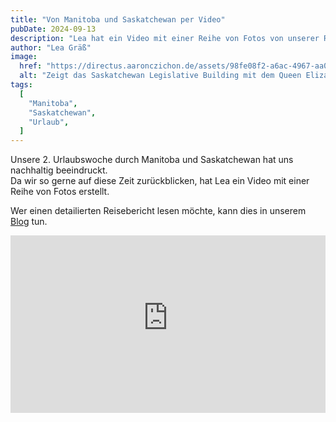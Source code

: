 ```yaml
---
title: "Von Manitoba und Saskatchewan per Video"
pubDate: 2024-09-13
description: "Lea hat ein Video mit einer Reihe von Fotos von unserer Reise durch die wunderbaren Provinzen Manitoba und Saskatchewan erstellt."
author: "Lea Gräß"
image:
  href: "https://directus.aaronczichon.de/assets/98fe08f2-a6ac-4967-aa08-7a1ee9e689c0.jpg?quality=70&width=1600"
  alt: "Zeigt das Saskatchewan Legislative Building mit dem Queen Elizabeth II Garden davor. Das Wetter ist sonnig mit einigen Wolken."
tags:
  [
    "Manitoba",
    "Saskatchewan",
    "Urlaub",
  ]
---
```


Unsere 2. Urlaubswoche durch Manitoba und Saskatchewan hat uns nachhaltig beeindruckt.  
Da wir so gerne auf diese Zeit zurückblicken, hat Lea ein Video mit einer Reihe von Fotos erstellt.

Wer einen detailierten Reisebericht lesen möchte, kann dies in unserem [Blog](/blog/37-manitoba-saskatchewan) tun.

<div style="position: relative; padding-top: 56.25%;">
  <iframe
    src="https://customer-rnx58v5rm01lsk0m.cloudflarestream.com/3da293a0a2ec801214f7d633fb81b675/iframe?poster=https%3A%2F%2Fcustomer-rnx58v5rm01lsk0m.cloudflarestream.com%2F3da293a0a2ec801214f7d633fb81b675%2Fthumbnails%2Fthumbnail.jpg%3Ftime%3D%26height%3D600"
    loading="lazy"
    style="border: none; position: absolute; top: 0; left: 0; height: 100%; width: 100%;"
    allow="accelerometer; gyroscope; autoplay; encrypted-media; picture-in-picture;"
    allowfullscreen="true"
  ></iframe>
</div>
